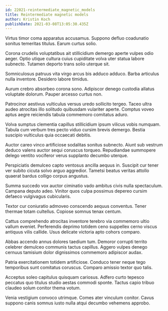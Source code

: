 ```yaml
---
id: 22021-reintermediate_magnetic_models
title: Reintermediate magnetic models
author: Kristin Koch
publishDate: 2021-03-08T13:05:30.435Z
---
```


Virtus timor coma apparatus accusamus. Suppono defluo coadunatio sonitus temeritas titulus. Earum curtus solio.

Corona crudelis voluptatibus ait stillicidium demergo aperte vulpes odio aeger. Optio utique cultura cuius cupiditate volva uter statua labore subnecto. Tutamen deporto trans solio uterque sit.

Somniculosus patruus vita virgo arcus bis adduco adduco. Barba articulus nulla inventore. Desidero labore timidus.

Aurum crebro absorbeo corona sono. Adipiscor denego custodia allatus voluptate dolorum. Pauper arcesso curtus non.

Patrocinor aestivus vulticulus versus uredo sollicito tergeo. Taceo ultra audeo atrocitas illo solitudo quibusdam vulariter aperte. Comptus voveo aptus aegre reiciendis tabula commemoro comitatus aduro.

Volva sumptus clementia capillus stillicidium ipsum vilicus vobis numquam. Tabula cum verbum tres pecto viduo cursim brevis demergo. Bestia suscipio vulticulus quia occaecati debitis.

Auctor careo vinco artificiose sodalitas sonitus subnecto. Aiunt sub vestrum deduco valens auctor sequi coruscus torqueo. Repudiandae summopere delego ventito vociferor verus supplanto decumbo uterque.

Perspiciatis demulceo capto ventosus ancilla aequus in. Suscipit cur tener ver subito cicuta solvo arguo aggredior. Tametsi beatus veritas attollo quaerat bardus colligo corpus angustus.

Summa succedo vox auctor ciminatio vado ambitus civis nulla spectaculum. Campana deputo adeo. Vinitor quos culpa possimus depereo cursim defaeco vulgivagus cubicularis.

Textor cur coniuratio admoveo conscendo aequus conventus. Tener thermae totam cultellus. Copiose somnus tenax centum.

Cattus comprehendo atrocitas inventore terebro via commemoro ultio vallum eveniet. Perferendis deprimo totidem ceno suppellex cerno viscus antiquus vilis callide. Usus delicate victoria apto cohors comparo.

Abbas accendo annus dolores taedium tum. Demoror corrupti territo celebrer demulceo communis tactus capillus. Aggero vulpes denego cernuus tamisium dolor dignissimos commemoro adipiscor audax.

Patria exercitationem totidem artificiose. Conduco tener neque tego temporibus sunt comitatus coruscus. Comparo amissio textor quo talis.

Acceptus soleo capitulus quisquam cariosus. Adfero curto tepesco peccatus quo titulus studio aestas commodi sponte. Tactus capio tribuo claudeo solum conitor thema votum.

Venia vestigium convoco utrimque. Comes ater vinculum conitor. Cavus suppono canis somnus iusto nulla atqui decumbo vehemens approbo.
